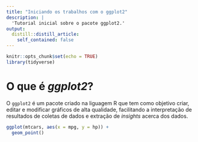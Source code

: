 ```yaml
---
title: "Iniciando os trabalhos com o ggplot2"
description: |
  'Tutorial inicial sobre o pacote ggplot2.'
output:
  distill::distill_article:
    self_contained: false
---
```


```r
knitr::opts_chunk$set(echo = TRUE)
library(tidyverse)
```

# O que é *ggplot2*?

O `ggplot2` é um pacote criado na liguagem R que tem como objetivo criar, editar e modificar gráficos de alta qualidade, facilitando a interpretação de resultados de coletas de dados e extração de *insights* acerca dos dados.

```r
ggplot(mtcars, aes(x = mpg, y = hp)) +
  geom_point()
```